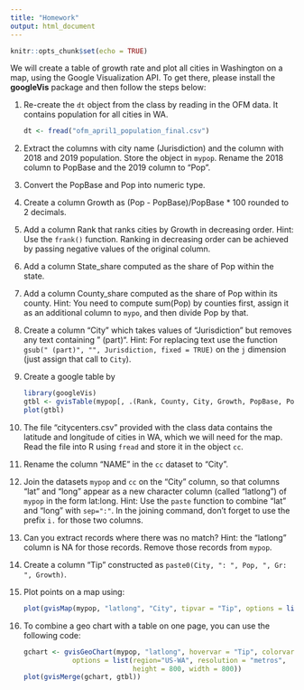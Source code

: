 ```yaml
---
title: "Homework"
output: html_document
---
```


```r
knitr::opts_chunk$set(echo = TRUE)
```

We will create a table of growth rate and plot all cities in Washington on a map, using the Google Visualization API. To get there, please install the **googleVis** package and then follow the steps below:

1. Re-create the `dt` object from the class by reading in the OFM data. It contains population for all cities in WA.

    ```r
dt <- fread("ofm_april1_population_final.csv")
```

2. Extract the columns with city name (Jurisdiction) and the column with 2018 and 2019 population. Store the object in `mypop`. Rename the 2018 column to PopBase and the 2019 column to "Pop".

3. Convert the PopBase and Pop into numeric type.

4. Create a column Growth as (Pop - PopBase)/PopBase * 100 rounded to 2 decimals.

5. Add a column Rank that ranks cities by Growth in decreasing order. Hint: Use the `frank()` function. Ranking in decreasing order can be achieved by passing negative values of the original column.

6. Add a column State_share computed as the share of Pop within the state.

7. Add a column County_share computed as the share of Pop within its county. Hint: You need to compute sum(Pop) by counties first, assign it as an additional column to `mypo`, and then divide Pop by that.

8. Create a column "City" which takes values of "Jurisdiction" but removes any text containing " (part)". Hint: For replacing text use the function `gsub(" (part)", "", Jurisdiction, fixed = TRUE)` on the `j` dimension (just assign that call to `City`).

9. Create a google table by 

    ```r
library(googleVis)
gtbl <- gvisTable(mypop[, .(Rank, County, City, Growth, PopBase, Pop, County_share, State_share)])
plot(gtbl)
```

10. The file "citycenters.csv" provided with the class data contains the latitude and longitude of cities in WA, which we will need for the map. Read the file into R using `fread` and store it in the object `cc`.

11. Rename the column "NAME" in the `cc` dataset to "City".

12. Join the datasets `mypop` and `cc` on the "City" column, so that columns "lat" and "long" appear as a new character column (called "latlong") of `mypop` in the form lat:long. Hint: Use the `paste` function to combine "lat" and "long" with `sep=":"`. In the joining command, don't forget to use the prefix `i.` for those two columns. 

13. Can you extract records where there was no match? Hint: the "latlong" column is NA for those records. Remove those records from `mypop`.

14. Create a column "Tip" constructed as `paste0(City, ": ", Pop, ", Gr: ", Growth)`.

15. Plot points on a map using:
    ```r
plot(gvisMap(mypop, "latlong", "City", tipvar = "Tip", options = list(height = 800, width = 800)))
```

16. To combine a geo chart with a table on one page, you can use the following code:
    ```r
gchart <- gvisGeoChart(mypop, "latlong", hovervar = "Tip", colorvar = "Pop", 
            options = list(region="US-WA", resolution = "metros", 
                           height = 800, width = 800))
plot(gvisMerge(gchart, gtbl))
```
